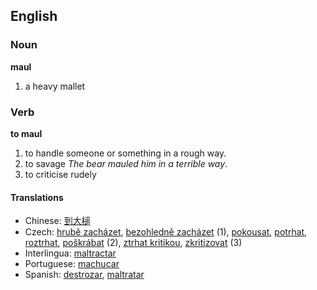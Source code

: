 ==English==

===Noun===
'''maul'''
# a heavy mallet

===Verb===
'''to maul'''

#to handle someone or something in a rough way.
#to savage ''The bear mauled him in a terrible way''.
#to criticise rudely

====Translations====
*Chinese: [[到大槌]]
*Czech: [[hrubě zacházet]], [[bezohledně zacházet]]  (1), [[pokousat]], [[potrhat]], [[roztrhat]], [[poškrábat]] (2),  [[ztrhat kritikou]], [[zkritizovat]] (3)
*Interlingua: [[maltractar]]
*Portuguese: [[machucar]]
*Spanish: [[destrozar]], [[maltratar]]